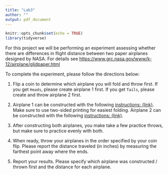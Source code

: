 ```yaml
---
title: "Lab3"
author: ""
output: pdf_document
---
```


```r
knitr::opts_chunk$set(echo = TRUE)
library(tidyverse)
```

For this project we will be performing an experiment assessing whether there are differences in flight distance between two paper airplanes designed by NASA. For details see [https://www.grc.nasa.gov/www/k-12/airplane/glidpaper.html](https://www.grc.nasa.gov/www/k-12/airplane/glidpaper.html)

To complete the experiment, please follow the directions below:

1. Flip a coin to determine which airplane you will fold and throw first. If you get `Heads`, please create airplane 1 first. If you get `Tails`, please create and throw airplane 2 first.

2. Airplane 1 can be constructed with the following [instructions: (link)](https://github.com/stat441/Labs/raw/main/Airplane1.pdf). Make sure to use two-sided printing for easiest folding. Airplane 2 can be constructed with the following [instructions: (link)](https://github.com/stat441/Labs/raw/main/Airplane2.pdf).

3. After constructing both airplanes, you make take a few practice throws, but make sure to practice evenly with both.

4. When ready, throw your airplanes in the order specified by your coin flip. Please report the distance traveled (in inches) by measuring the farthest point away where the ends.

5. Report your results. Please specify which airplane was constructed / thrown first and the distance for each airplane.

